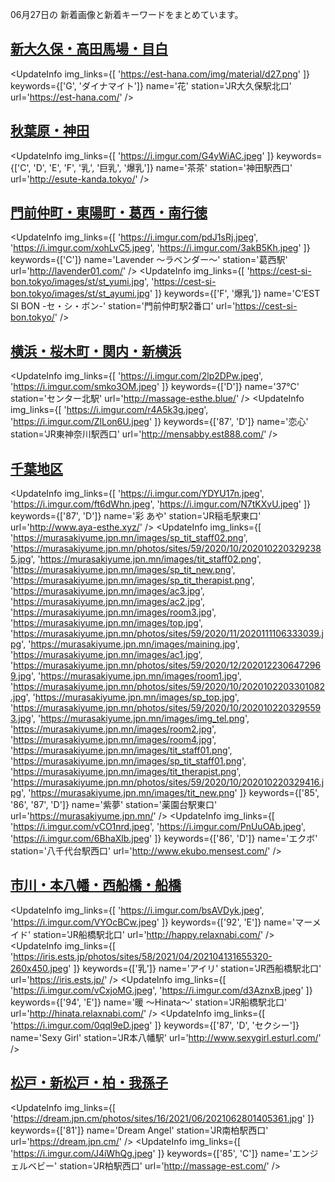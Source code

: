 

06月27日の
新着画像と新着キーワードをまとめています。

<DmmAffiliateIns />

## [新大久保・高田馬場・目白](/busty/0020)
<UpdateInfo
    img_links={[
    'https://est-hana.com/img/material/d27.png'
    ]}
    keywords={['G', 'ダイナマイト']}
    name='花'
    station='JR大久保駅北口'
    url='https://est-hana.com/'
/>
<DmmAffiliateIns />

## [秋葉原・神田](/busty/0080)
<UpdateInfo
    img_links={[
    'https://i.imgur.com/G4yWiAC.jpeg'
    ]}
    keywords={['C', 'D', 'E', 'F', '乳', '巨乳', '爆乳']}
    name='茶茶'
    station='神田駅西口'
    url='http://esute-kanda.tokyo/'
/>
<DmmAffiliateIns />

## [門前仲町・東陽町・葛西・南行徳](/busty/0240)
<UpdateInfo
    img_links={[
    'https://i.imgur.com/pdJ1sRj.jpeg',
    'https://i.imgur.com/xohLvC5.jpeg',
    'https://i.imgur.com/3akB5Kh.jpeg'
    ]}
    keywords={['C']}
    name='Lavender ～ラベンダー～'
    station='葛西駅'
    url='http://lavender01.com/'
/>
<UpdateInfo
    img_links={[
    'https://cest-si-bon.tokyo/images/st/st_yumi.jpg',
    'https://cest-si-bon.tokyo/images/st/st_ayumi.jpg'
    ]}
    keywords={['F', '爆乳']}
    name='C’EST SI BON -セ・シ・ボン-'
    station='門前仲町駅2番口'
    url='https://cest-si-bon.tokyo/'
/>
<DmmAffiliateIns />

## [横浜・桜木町・関内・新横浜](/busty/0310)
<UpdateInfo
    img_links={[
    'https://i.imgur.com/2lp2DPw.jpeg',
    'https://i.imgur.com/smko3OM.jpeg'
    ]}
    keywords={['D']}
    name='37℃'
    station='センター北駅'
    url='http://massage-esthe.blue/'
/>
<UpdateInfo
    img_links={[
    'https://i.imgur.com/r4A5k3g.jpeg',
    'https://i.imgur.com/ZlLon6U.jpeg'
    ]}
    keywords={['87', 'D']}
    name='恋心'
    station='JR東神奈川駅西口'
    url='http://mensabby.est888.com/'
/>
<DmmAffiliateIns />

## [千葉地区](/busty/0500)
<UpdateInfo
    img_links={[
    'https://i.imgur.com/YDYU17n.jpeg',
    'https://i.imgur.com/ft6dWhn.jpeg',
    'https://i.imgur.com/N7tKXvU.jpeg'
    ]}
    keywords={['87', 'D']}
    name='彩 あや'
    station='JR稲毛駅東口'
    url='http://www.aya-esthe.xyz/'
/>
<UpdateInfo
    img_links={[
    'https://murasakiyume.jpn.mn/images/sp_tit_staff02.png',
    'https://murasakiyume.jpn.mn/photos/sites/59/2020/10/2020102203292385.jpg',
    'https://murasakiyume.jpn.mn/images/tit_staff02.png',
    'https://murasakiyume.jpn.mn/images/sp_tit_new.png',
    'https://murasakiyume.jpn.mn/images/sp_tit_therapist.png',
    'https://murasakiyume.jpn.mn/images/ac3.jpg',
    'https://murasakiyume.jpn.mn/images/ac2.jpg',
    'https://murasakiyume.jpn.mn/images/room3.jpg',
    'https://murasakiyume.jpn.mn/images/top.jpg',
    'https://murasakiyume.jpn.mn/photos/sites/59/2020/11/2020111106333039.jpg',
    'https://murasakiyume.jpn.mn/images/maining.jpg',
    'https://murasakiyume.jpn.mn/images/ac1.jpg',
    'https://murasakiyume.jpn.mn/photos/sites/59/2020/12/2020122306472969.jpg',
    'https://murasakiyume.jpn.mn/images/room1.jpg',
    'https://murasakiyume.jpn.mn/photos/sites/59/2020/10/2020102203301082.jpg',
    'https://murasakiyume.jpn.mn/images/sp_top.jpg',
    'https://murasakiyume.jpn.mn/photos/sites/59/2020/10/2020102203295593.jpg',
    'https://murasakiyume.jpn.mn/images/img_tel.png',
    'https://murasakiyume.jpn.mn/images/room2.jpg',
    'https://murasakiyume.jpn.mn/images/room4.jpg',
    'https://murasakiyume.jpn.mn/images/tit_staff01.png',
    'https://murasakiyume.jpn.mn/images/sp_tit_staff01.png',
    'https://murasakiyume.jpn.mn/images/tit_therapist.png',
    'https://murasakiyume.jpn.mn/photos/sites/59/2020/10/202010220329416.jpg',
    'https://murasakiyume.jpn.mn/images/tit_new.png'
    ]}
    keywords={['85', '86', '87', 'D']}
    name='紫夢'
    station='薬園台駅東口'
    url='https://murasakiyume.jpn.mn/'
/>
<UpdateInfo
    img_links={[
    'https://i.imgur.com/vCO1nrd.jpeg',
    'https://i.imgur.com/PnUuOAb.jpeg',
    'https://i.imgur.com/6BhaXlb.jpeg'
    ]}
    keywords={['86', 'D']}
    name='エクボ'
    station='八千代台駅西口'
    url='http://www.ekubo.mensest.com/'
/>
<DmmAffiliateIns />

## [市川・本八幡・西船橋・船橋](/busty/0510)
<UpdateInfo
    img_links={[
    'https://i.imgur.com/bsAVDyk.jpeg',
    'https://i.imgur.com/VYOcBCw.jpeg'
    ]}
    keywords={['92', 'E']}
    name='マーメイド'
    station='JR船橋駅北口'
    url='http://happy.relaxnabi.com/'
/>
<UpdateInfo
    img_links={[
    'https://iris.ests.jp/photos/sites/58/2021/04/202104131655320-260x450.jpeg'
    ]}
    keywords={['乳']}
    name='アイリ'
    station='JR西船橋駅北口'
    url='https://iris.ests.jp/'
/>
<UpdateInfo
    img_links={[
    'https://i.imgur.com/vCxjoMG.jpeg',
    'https://i.imgur.com/d3AznxB.jpeg'
    ]}
    keywords={['94', 'E']}
    name='暖 ～Hinata～'
    station='JR船橋駅北口'
    url='http://hinata.relaxnabi.com/'
/>
<UpdateInfo
    img_links={[
    'https://i.imgur.com/0qql9eD.jpeg'
    ]}
    keywords={['87', 'D', 'セクシー']}
    name='Sexy Girl'
    station='JR本八幡駅'
    url='http://www.sexygirl.esturl.com/'
/>
<DmmAffiliateIns />

## [松戸・新松戸・柏・我孫子](/busty/0520)
<UpdateInfo
    img_links={[
    'https://dream.jpn.cm/photos/sites/16/2021/06/2021062801405361.jpg'
    ]}
    keywords={['81']}
    name='Dream Angel'
    station='JR南柏駅西口'
    url='https://dream.jpn.cm/'
/>
<UpdateInfo
    img_links={[
    'https://i.imgur.com/J4iWhQg.jpeg'
    ]}
    keywords={['85', 'C']}
    name='エンジェルベビー'
    station='JR柏駅西口'
    url='http://massage-est.com/'
/>
<DmmAffiliateIns />

<DmmAffiliateScript />
